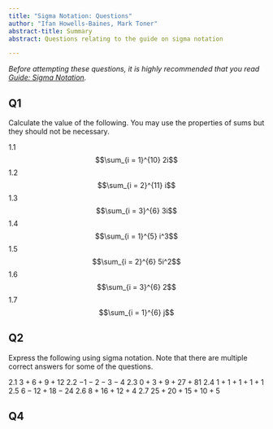---
title: "Sigma Notation: Questions"
author: "Ifan Howells-Baines, Mark Toner"
abstract-title: Summary
abstract: Questions relating to the guide on sigma notation

---

*Before attempting these questions, it is highly recommended that you read [Guide: Sigma Notation](sigmanotation.qmd).*

## Q1 {-}

Calculate the value of the following. You may use the properties of sums but they should not be necessary.

1.1 $$\sum_{i = 1}^{10} 2i$$
1.2 $$\sum_{i = 2}^{11} i$$
1.3 $$\sum_{i = 3}^{6} 3i$$
1.4 $$\sum_{i = 1}^{5} i^3$$
1.5 $$\sum_{i = 2}^{6} 5i^2$$
1.6 $$\sum_{i = 3}^{6} 2$$
1.7 $$\sum_{i = 1}^{6} j$$

## Q2 {-}

Express the following using sigma notation. Note that there are multiple correct answers for some of the questions.

2.1 $3 + 6 + 9 + 12$
2.2 $- 1 - 2 - 3 - 4$
2.3 $0 + 3 + 9 + 27 + 81$
2.4 $1 + 1 + 1 + 1 + 1$
2.5 $6 - 12 + 18 - 24$
2.6 $8 + 16 + 12 + 4$
2.7 $25 + 20 + 15 + 10 + 5$

## Q4 {-}

